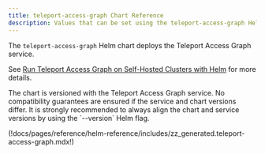 ```yaml
---
title: teleport-access-graph Chart Reference
description: Values that can be set using the teleport-access-graph Helm chart
---
```


The `teleport-access-graph` Helm chart deploys the Teleport Access Graph service.

See [Run Teleport Access Graph on Self-Hosted Clusters with Helm](../../access-controls/access-graph/self-hosted-helm.mdx)
for more details.

<Admonition type="warning" title="Version Compatibility">
The chart is versioned with the Teleport Access Graph service. No compatibility
guarantees are ensured if the service and chart versions differ.
It is strongly recommended to always align the chart and service versions
by using the `--version` Helm flag.
</Admonition>


(!docs/pages/reference/helm-reference/includes/zz_generated.teleport-access-graph.mdx!)
